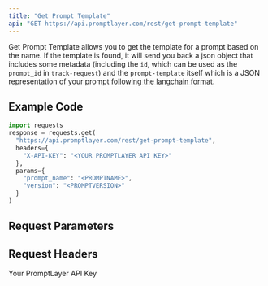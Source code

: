 ```yaml
---
title: "Get Prompt Template"
api: "GET https://api.promptlayer.com/rest/get-prompt-template"
---
```


Get Prompt Template allows you to get the template for a prompt based on the name. If the template is found, it will send you back a json object that includes some metadata (including the `id`, which can be used as the `prompt_id` in `track-request`) and the `prompt-template` itself which is a JSON representation of your prompt [following the langchain format.](https://langchain.readthedocs.io/en/latest/modules/prompts/examples/prompt_serialization.html#loading-from-json) 

## Example Code
```python
import requests
response = requests.get(
  "https://api.promptlayer.com/rest/get-prompt-template",
  headers={
    "X-API-KEY": "<YOUR PROMPTLAYER API KEY>"
  }, 
  params={
    "prompt_name": "<PROMPTNAME>",
    "version": "<PROMPTVERSION>"
  }
)
```


## Request Parameters
<ParamField query="prompt_name" type="string">
</ParamField>
<ParamField query="version" type="string" optional="true">
</ParamField>

## Request Headers
<ParamField header="X-API-KEY" type="string">
    Your PromptLayer API Key
</ParamField>
